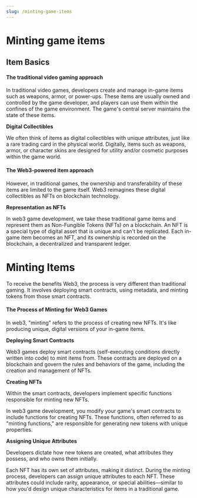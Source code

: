 ```yaml
---
slug: /minting-game-items
---
```


# Minting game items

## Item Basics

#### The traditional video gaming approach

In traditional video games, developers create and manage in-game items such as weapons, armor, or power-ups. These items are usually owned and controlled by the game developer, and players can use them within the confines of the game environment. The game's central server maintains the state of these items.

**Digital Collectibles**

We often think of items as digital collectibles with unique attributes, just like a rare trading card in the physical world. Digitally, items such as weapons, armor, or character skins are designed for utility and/or cosmetic purposes within the game world.

#### The Web3-powered item approach

However, in traditional games, the ownership and transferability of these items are limited to the game itself. Web3 reimagines these digital collectibles as NFTs on blockchain technology.

**Representation as NFTs**

In web3 game development, we take these traditional game items and represent them as Non-Fungible Tokens (NFTs) on a blockchain. An NFT is a special type of digital asset that is unique and can't be replicated. Each in-game item becomes an NFT, and its ownership is recorded on the blockchain, a decentralized and transparent ledger.

# Minting Items

To receive the benefits Web3, the process is very different than traditional gaming. It involves deploying smart contracts, using metadata, and minting tokens from those smart contracts. 

#### The Process of Minting for Web3 Games

In web3, "minting" refers to the process of creating new NFTs. It's like producing unique, digital versions of your in-game items.

**Deploying Smart Contracts**

Web3 games deploy smart contracts (self-executing conditions directly written into code) to mint items from. These contracts are deployed on a blockchain and govern the rules and behaviors of the game, including the creation and management of NFTs.

**Creating NFTs**

Within the smart contracts, developers implement specific functions responsible for minting new NFTs. 

In web3 game development, you modify your game's smart contracts to include functions for creating NFTs. These functions, often referred to as "minting functions," are responsible for generating new tokens with unique properties.

**Assigning Unique Attributes**

Developers dictate how new tokens are created, what attributes they possess, and who owns them initially.

Each NFT has its own set of attributes, making it distinct. During the minting process, developers can assign unique attributes to each NFT. These attributes could include rarity, appearance, or special abilities—similar to how you'd design unique characteristics for items in a traditional game.
